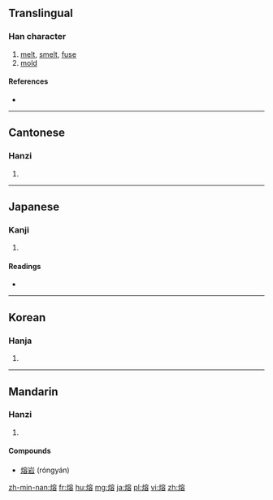 {{also|鎔}}
==Translingual==

===Han character===
{{Han char|rn=86|rad=火|as=10|sn=14|four=9386<sub>8</sub>|canj=火十金口 (FJCR)}}

# [[melt]], [[smelt]], [[fuse]]
# [[mold]]

====References====
* {{Han ref|kx=0680.101|dkj=19319|dj=1091.120|hdz=32225.050|uh=7194|ud=29076|bh=BAB2|bd=47794}}

----

==Cantonese==

===Hanzi===
{{yue-hanzi|jyut=jung4|y=yung4}}

# {{defn|lang=yue|sort=火10}}

----

==Japanese==

===Kanji===
{{ja-kanji|grade=|rs=火10}}

# {{defn|lang=ja|sort=火10}}

====Readings====
* {{ja-readings|on=[[よう]] (yō)|kun=[[いがた]] (igata), [[とける]] (tokeru)}}

----

==Korean==

===Hanja===
{{ko-hanja|hangeul=용|eumhun=|rv=yong|mr=yong|y=yong}}

# {{defn|lang=ko|sort=火10}}

----

==Mandarin==

===Hanzi===
{{cmn-hanzi|pin=[[róng]] ([[rong2]])|wg=jung<sup>2</sup>}}

# {{defn|lang=cmn|sort=火10}}

====Compounds====
* [[熔岩]] (róngyán)

[[zh-min-nan:熔]]
[[fr:熔]]
[[hu:熔]]
[[mg:熔]]
[[ja:熔]]
[[pl:熔]]
[[vi:熔]]
[[zh:熔]]